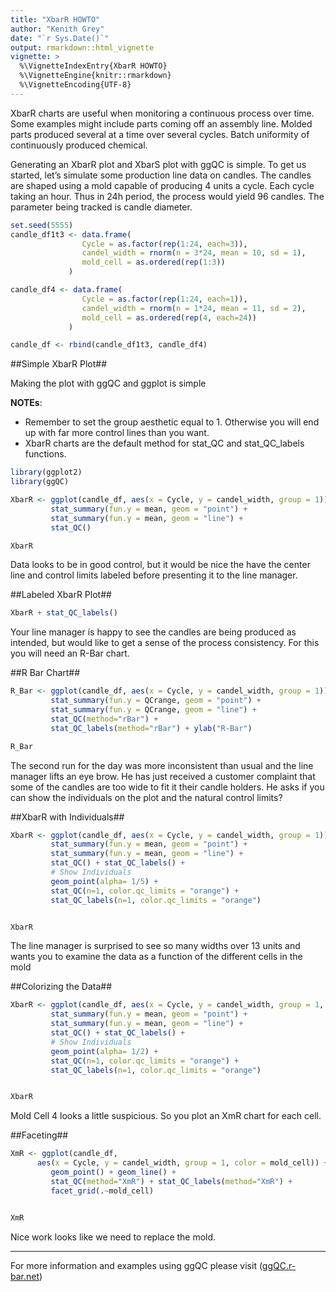 ```yaml
---
title: "XbarR HOWTO"
author: "Kenith Grey"
date: "`r Sys.Date()`"
output: rmarkdown::html_vignette
vignette: >
  %\VignetteIndexEntry{XbarR HOWTO}
  %\VignetteEngine{knitr::rmarkdown}
  %\VignetteEncoding{UTF-8}
---
```



XbarR charts are useful when monitoring a continuous process over time. Some examples might include parts coming off an assembly line. Molded parts produced several at a time over several cycles. Batch uniformity of continuously produced chemical. 

Generating an XbarR plot and XbarS plot with ggQC is simple. To get us started, let's simulate some production line data on candles. The candles are shaped using a mold capable of producing 4 units a cycle. Each cycle taking an hour. Thus in 24h period, the process would yield 96 candles. The parameter being tracked is candle diameter.  

```r
set.seed(5555)
candle_df1t3 <- data.frame(
                Cycle = as.factor(rep(1:24, each=3)),
                candel_width = rnorm(n = 3*24, mean = 10, sd = 1),
                mold_cell = as.ordered(rep(1:3))
             ) 

candle_df4 <- data.frame(
                Cycle = as.factor(rep(1:24, each=1)),
                candel_width = rnorm(n = 1*24, mean = 11, sd = 2),
                mold_cell = as.ordered(rep(4, each=24))
             )

candle_df <- rbind(candle_df1t3, candle_df4)
```

##Simple XbarR Plot##

Making the plot with ggQC and ggplot is simple

**NOTEs**: 

  * Remember to set the group aesthetic equal to 1. Otherwise you will end up with far more control lines than you want.
  * XbarR charts are the default method for stat_QC and stat_QC_labels functions. 

```r
library(ggplot2)
library(ggQC)

XbarR <- ggplot(candle_df, aes(x = Cycle, y = candel_width, group = 1)) +
         stat_summary(fun.y = mean, geom = "point") +
         stat_summary(fun.y = mean, geom = "line") +
         stat_QC() 

XbarR
```

Data looks to be in good control, but it would be nice the have the center line and control limits labeled before presenting it to the line manager. 

##Labeled XbarR Plot##

```r
XbarR + stat_QC_labels()
```

Your line manager is happy to see the candles are being produced as intended, but would like to get a sense of the process consistency. For this you will need an R-Bar chart. 

##R Bar Chart##

```r
R_Bar <- ggplot(candle_df, aes(x = Cycle, y = candel_width, group = 1)) +
         stat_summary(fun.y = QCrange, geom = "point") +
         stat_summary(fun.y = QCrange, geom = "line") +
         stat_QC(method="rBar") +
         stat_QC_labels(method="rBar") + ylab("R-Bar")

R_Bar
```

The second run for the day was more inconsistent than usual and the line manager lifts an eye brow. He has just received a customer complaint that some of the candles are too wide to fit it their candle holders. He asks if you can show the individuals on the plot and the natural control limits?

##XbarR with Individuals##
```r
XbarR <- ggplot(candle_df, aes(x = Cycle, y = candel_width, group = 1)) + 
         stat_summary(fun.y = mean, geom = "point") +
         stat_summary(fun.y = mean, geom = "line") +
         stat_QC() + stat_QC_labels() +
         # Show Individuals  
         geom_point(alpha= 1/5) +
         stat_QC(n=1, color.qc_limits = "orange") + 
         stat_QC_labels(n=1, color.qc_limits = "orange")   


XbarR
```

The line manager is surprised to see so many widths over 13 units and wants you to examine the data as a function of the different cells in the mold

##Colorizing the Data##
```r
XbarR <- ggplot(candle_df, aes(x = Cycle, y = candel_width, group = 1, color=mold_cell)) + 
         stat_summary(fun.y = mean, geom = "point") +
         stat_summary(fun.y = mean, geom = "line") +
         stat_QC() + stat_QC_labels() +
         # Show Individuals  
         geom_point(alpha= 1/2) +
         stat_QC(n=1, color.qc_limits = "orange") + 
         stat_QC_labels(n=1, color.qc_limits = "orange")   


XbarR

```
Mold Cell 4 looks a little suspicious. So you plot an XmR chart for each cell. 

##Faceting##
```r
XmR <- ggplot(candle_df, 
      aes(x = Cycle, y = candel_width, group = 1, color = mold_cell)) +         
         geom_point() + geom_line() +
         stat_QC(method="XmR") + stat_QC_labels(method="XmR") +
         facet_grid(.~mold_cell)


XmR

```

Nice work looks like we need to replace the mold. 

---

For more information and examples using ggQC please visit 
([ggQC.r-bar.net](ggQC.r-bar.net))
